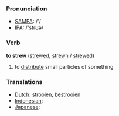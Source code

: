 === Pronunciation ===
*[[w:SAMPA|SAMPA]]: /'/
*[[w:IPA|IPA]]: /'strʊə/

=== Verb ===

'''to strew''' ([[strewed]], [[strewn]] / [[strewed]])

# to [[distribute]] small particles of something

=== Translations ===
*[[Dutch]]: [[strooien]], [[bestrooien]]
*[[Indonesian]]: [[]]
*[[Japanese]]: [[]]